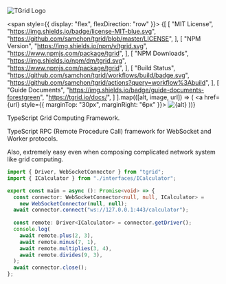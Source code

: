 ![TGrid Logo](/logo.png)

<span style={{ display: "flex", flexDirection: "row" }}>
{[
  [
    "MIT License",
    "https://img.shields.io/badge/license-MIT-blue.svg",
    "https://github.com/samchon/tgrid/blob/master/LICENSE",
  ],
  [
    "NPM Version",
    "https://img.shields.io/npm/v/tgrid.svg",
    "https://www.npmjs.com/package/tgrid",
  ],
  [
    "NPM Downloads",
    "https://img.shields.io/npm/dm/tgrid.svg",
    "https://www.npmjs.com/package/tgrid",
  ],
  [
    "Build Status",
    "https://github.com/samchon/tgrid/workflows/build/badge.svg",
    "https://github.com/samchon/tgrid/actions?query=workflow%3Abuild",
  ],
  [
    "Guide Documents",
    "https://img.shields.io/badge/guide-documents-forestgreen",
    "https://tgrid.io/docs/",
  ]
].map(([alt, image, url]) => (
  <a href={url} style={{ marginTop: "30px", marginRight: "6px" }}>
    <img src={image} alt={alt} />
  </a>
))}
</span>

TypeScript Grid Computing Framework.

TypeScript RPC (Remote Procedure Call) framework for WebSocket and Worker protocols. 

Also, extremely easy even when composing complicated network system like grid computing.

```typescript
import { Driver, WebSocketConnector } from "tgrid";
import { ICalculator } from "./interfaces/ICalculator";

export const main = async (): Promise<void> => {
  const connector: WebSocketConnector<null, null, ICalculator> =
    new WebSocketConnector(null, null);
  await connector.connect("ws://127.0.0.1:443/calculator");
  
  const remote: Driver<ICalculator> = connector.getDriver();
  console.log(
    await remote.plus(2, 3),
    await remote.minus(7, 1),
    await remote.multiplies(3, 4),
    await remote.divides(9, 3),
  );
  await connector.close();
};
```
